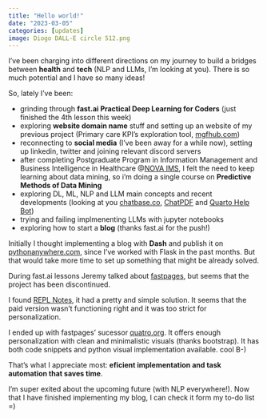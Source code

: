 ```yaml
---
title: "Hello world!"
date: "2023-03-05"
categories: [updates]
image: Diogo DALL-E circle 512.png
---
```


I've been charging into different directions on my journey to build a bridges between **health** and **tech** (NLP and LLMs, I'm looking at you). There is so much potential and I have so many ideas!

So, lately I've been:

- grinding through **fast.ai Practical Deep Learning for Coders** (just finished the 4th lesson this week)
- exploring **website domain name** stuff and setting up an website of my previous project (Primary care KPI's exploration tool, [mgfhub.com](https://www.mgfhub.com))
- reconnecting to **social media** (I've been away for a while now), setting up linkedin, twitter and joining relevant discord servers
- after completing Postgraduate Program in Information Management and Business Intelligence in Healthcare @[NOVA IMS](https://www.novaims.unl.pt/en/education/programs/postgraduate-programs-and-master-degree-programs/postgraduate-program-in-information-management-and-business-intelligence-in-healthcare/), I felt the need to keep learning about data mining, so i'm doing a single course on **Predictive Methods of Data Mining**
- exploring DL, ML, NLP and LLM main concepts and recent developments (looking at you [chatbase.co](https://www.chatbase.co/), [ChatPDF](https://www.chatpdf.com) and [Quarto Help Bot](https://quarto-bot.onrender.com/))
- trying and failing implmenenting LLMs with jupyter notebooks
- exploring how to start a **blog** (thanks fast.ai for the push!)

Initially I thought implementing a blog with **Dash** and publish it on [pythonanywhere.com](https://www.pythonanywhere.com/), since I've worked with Flask in the past months. But that would take more time to set up something that might be already solved.

During fast.ai lessons Jeremy talked about [fastpages](https://github.com/fastai/fastpages), but seems that the project has been discontinued.

I found [REPL Notes](https://replnotes.com), it had a pretty and simple solution. It seems that the paid version wasn't functioning right and it was too strict for personalization.

I ended up with fastpages' sucessor [quatro.org](https://quarto.org/). It offers enough personalization with clean and minimalistic visuals (thanks bootstrap). It has both code snippets and python visual implementation available. cool B-)

That's what I appreciate most: **eficient implementation and task automation that saves time**.

I'm super exited about the upcoming future (with NLP everywhere!).
Now that I have finished implementing my blog, I can check it form my to-do list =)
